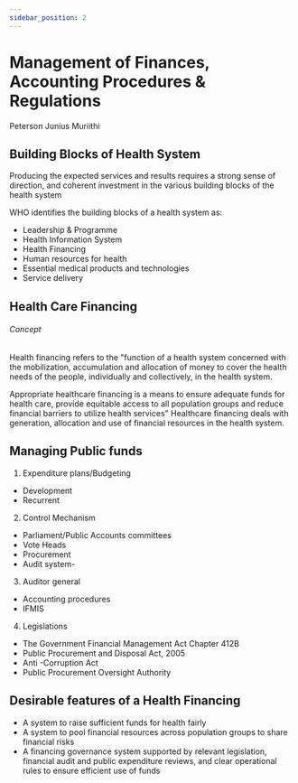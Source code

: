 ```yaml
---
sidebar_position: 2
---
```


# Management of Finances, Accounting Procedures & Regulations

Peterson Junius Muriithi

## Building Blocks of Health System

Producing the expected services and results requires a strong sense of direction, and coherent investment in the various building blocks of the health system

WHO identifies the building blocks of a health system as:
- Leadership & Programme
- Health Information System
- Health Financing
- Human resources for health 
- Essential medical products and technologies
- Service delivery

## Health Care Financing

###### Concept

Health financing refers to the "function of a health system concerned with the mobilization, accumulation and allocation of money to cover the health needs of the people, individually and collectively, in the health system.

Appropriate healthcare financing is a means to ensure adequate funds for health care, provide equitable access to all population groups and reduce financial barriers to utilize health services" Healthcare financing deals with generation, allocation and use of financial resources in the health system.

## Managing Public funds

1. Expenditure plans/Budgeting

- Development
- Recurrent

2. Control Mechanism

- Parliament/Public Accounts committees
- Vote Heads
- Procurement
- Audit system-

3. Auditor general

- Accounting procedures
- IFMIS

4. Legislations

- The Government Financial Management Act Chapter 412B
- Public Procurement and Disposal Act, 2005
- Anti -Corruption Act
- Public Procurement Oversight Authority

## Desirable features of a Health Financing

- A system to raise sufficient funds for health fairly
- A system to pool financial resources across population groups to share financial risks
- A financing governance system supported by relevant legislation, financial audit and public expenditure reviews, and clear operational rules to ensure efficient use of funds

